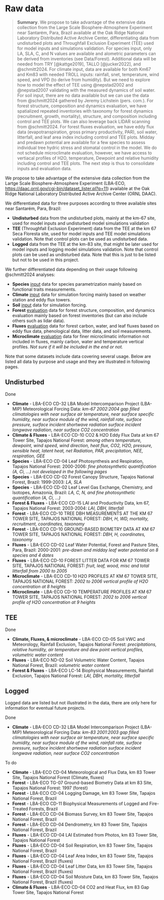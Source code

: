 # Raw data {.unnumbered}

> **Summary**. We propose to take advantage of the extensive data collection from the Large Scale Biosphere-Atmosphere Experiment near Santarém, Para, Brazil available at the Oak Ridge National Laboratory Distributed Active Archive Center, differentiating data from undisturbed plots and Throughfall Exclusion Experiment (TEE) used for model inputs and simulations validation. For species input, only LA, SLA, C, and N values are available and alometric parameters can be derived from inventories (see Data/Forest). Additional data will be needed from TRY [@kattge2019], TALLO [@jucker2022], and @schmitt2024. For climate input, data are available for both Km67 and Km83 with needed TROLL inputs: rainfall, snet, temperature, wind speed, and VPD (to derive from humidity). But we need to explore how to model the effect of TEE using @nepstad2002 and @nepstad2007 validating with the measured dynamics of soil water. For soil input, there are no data available but we can use the data from @schmitt2024 gathered by Jeremy Lichstein (pers. com.). For forest structure, composition and dynamics evaluation, we have spatialized repeated inventories with taxonomy for forest dynamics (recruitment, growth, mortality), structure, and composition including control and TEE plots. We can also leverage back LIDAR scanning from @schmitt2024. For forest fluxes evaluation, we have eddy flux data (evapotranspiration, gross primary productivity, PAR), soil water, litterfall, and leaf area index including control and TEE plots. Midday and predawn potential are available for a few species to assess individual tree hydric stress and stomatal control in the model. We do not schedule microclimate evaluation, however, we have access to vertiacal profiles of H2O, temperature, Dewpoint and relative humidity including control and TEE plots. The next step is thus to consolidate inputs and evaluation data.

We propose to take advantage of the extensive data collection from the Lartge Scale Biosphere-Atmosphere Experiment (LBA-ECO, <https://daac.ornl.gov/cgi-bin/dataset_lister.pl?p=11>) available at the Oak Ridge National Laboratory Distributed Active Archive Center (ORNL DAAC).

We differentiated data for three purposes according to three available sites near Santarém, Para, Brazil:

-   **Undisturbed** data from the undisturbed plots, mainly at the km-67 site, used for model inputs and undisturbed model simulations validation
-   **TEE** (Throughfall Exclusion Experiment) data from the TEE at the km 67 Seca Floresta site, used for model inputs and TEE model simulations validation. Note that control plots can be used as undisturbed data.
-   **Logged** data from the TEE at the km-83 site, that might be later used for model inputs and logging model simulations validation. Note that control plots can be used as undisturbed data. Note that this is just to be listed but not to be used in this project.

We further differentiated data depending on their usage following @schmitt2024 analyses:

-   **Species** [input]{.underline} data for species parametrization mainly based on functional traits measurements.
-   **Climate** [input]{.underline} data for simulation forcing mainly based on weather station and eddy flux towers.
-   **Soil** [input]{.underline} data for simulation forcing.
-   **Forest** [evaluation]{.underline} data for forest structure, composition, and dynamics evaluation mainly based on forest inventories (but can also include others such as lidar data).
-   **Fluxes** [evaluation]{.underline} data for forest carbon, water, and leaf fluxes based on eddy flux data, phenological data, litter data, and soil measurements.
-   **Microclimate** [evaluation]{.underline} data for finer microclimatic information not included in fluxes, mainly carbon, water and temperature vertical profiles. *Not sure if it will be included in the end or not.*

Note that some datasets include data covering several usage. Below are listed all data by purpose and usage and they are illustrated in following pages.

## Undisturbed

Done

-   **Climate** - LBA-ECO CD-32 LBA Model Intercomparison Project (LBA-MIP) Meteorological Forcing Data: *km-67 2002:2004 gap filled climatologies with near surface air temperature, near surface specific humidity, near surface module of the wind, rainfall rate, surface pressure, surface incident shortwave radiation surface incident longwave radiation, near surface CO2 concentration*
-   **Climate & Fluxes** - LBA-ECO CD-10 CO2 & H2O Eddy Flux Data at km 67 Tower Site, Tapajos National Forest: *among others temperature, dewpoint, wind speed, wind direction, heat flux, CO2, H2O, pressure, sensible heat, latent heat, net Radiation, PAR, precipitation, NEE, respiration, GEE*
-   **Species** - LBA-ECO CD-04 Leaf Photosynthesis and Respiration, Tapajos National Forest: 2000-2006: *fine photosynthetic quantification (A, Ci, ...) not developed in the following pages*
-   **Species** - LBA-ECO CD-02 Forest Canopy Structure, Tapajos National Forest, Brazil: 1999-2003: *LA, SLA*
-   **Species** - LBA-ECO CD-02 Leaf Level Gas Exchange, Chemistry, and Isotopes, Amazonia, Brazil: *LA, C, N, and fine photosynthetic quantification (A, Ci, ...)*
-   **Forest &** **Fluxes** - LBA-ECO CD-15 LAI and Productivity Data, km 67, Tapajos National Forest: 2003-2004: *LAI, DBH, litterfall*
-   **Forest** - LBA-ECO CD-10 TREE DBH MEASUREMENTS AT THE KM 67 TOWER SITE, TAPAJOS NATIONAL FOREST: *DBH, H, WD, mortality, recruitment, coordinates, taxonomy*
-   **Forest** - LBA-ECO CD-10 GROUND-BASED BIOMETRY DATA AT KM 67 TOWER SITE, TAPAJOS NATIONAL FOREST: *DBH, H, coordinates, taxonomy*
-   **Fluxes** - LBA-ECO CD-02 Leaf Water Potential, Forest and Pasture Sites, Para, Brazil: 2000-2001: *pre-dawn and midday leaf water potential on 8 species and 4 dates*
-   **Fluxes** - LBA-ECO CD-10 FOREST LITTER DATA FOR KM 67 TOWER SITE, TAPAJOS NATIONAL FOREST: *fruit, leaf, wood, misc and total litterfall from 2000 to 2005*
-   **Microclimate** - LBA-ECO CD-10 H2O PROFILES AT KM 67 TOWER SITE, TAPAJOS NATIONAL FOREST: *2002 to 2006 vertical profile of H2O concentration at 8 heights*
-   **Microclimate** - LBA-ECO CD-10 TEMPERATURE PROFILES AT KM 67 TOWER SITE, TAPAJOS NATIONAL FOREST: *2002 to 2006 vertical profile of H2O concentration at 9 heights*

## TEE

Done

-   **Climate, Fluxes, & microclimate** - LBA-ECO CD-05 Soil VWC and Meteorology, Rainfall Exclusion, Tapajos National Forest: *precipitations, relative humidity, air temperature and dew point vertical profiles, volumetric water content*
-   **Fluxes** - LBA-ECO ND-02 Soil Volumetric Water Content, Tapajos National Forest, Brazil: *volumetric water content*
-   **Forest & Fluxes** - LBA-ECO LC-14 Biophysical Measurements, Rainfall Exclusion, Tapajos National Forest: *LAI, DBH, mortality, litterfall*

## Logged

Logged data are listed but not illustrated in the data, there are only here for information for eventual future projects.

Done

-   **Climate** - LBA-ECO CD-32 LBA Model Intercomparison Project (LBA-MIP) Meteorological Forcing Data: *km-83 2001:2003 gap filled climatologies with near surface air temperature, near surface specific humidity, near surface module of the wind, rainfall rate, surface pressure, surface incident shortwave radiation surface incident longwave radiation, near surface CO2 concentration*

To do

-   **Climate** - LBA-ECO CD-04 Meteorological and Flux Data, km 83 Tower Site, Tapajos National Forest (Climate, fluxes)
-   **Forest** - LBA-ECO TG-07 Ground-based Biometry Data at km 83 Site, Tapajos National Forest: 1997 (forest)
-   **Forest** - LBA-ECO CD-04 Logging Damage, km 83 Tower Site, Tapajos National Forest, Brazil
-   **Forest** - LBA-ECO CD-11 Biophysical Measurements of Logged and Fire-Treated Forests, Brazil
-   **Forest** - LBA-ECO CD-04 Biomass Survey, km 83 Tower Site, Tapajos National Forest, Brazil
-   **Forest** - LBA-ECO CD-04 Dendrometry, km 83 Tower Site, Tapajos National Forest, Brazil
-   **Fluxes** - LBA-ECO CD-04 LAI Estimated from Photos, km 83 Tower Site, Tapajos National Forest
-   **Fluxes** - LBA-ECO CD-04 Soil Respiration, km 83 Tower Site, Tapajos National Forest, Brazil
-   **Fluxes** - LBA-ECO CD-04 Leaf Area Index, km 83 Tower Site, Tapajos National Forest, Brazil (fluxes)
-   **Fluxes** - LBA-ECO CD-04 Leaf Litter Data, km 83 Tower Site, Tapajos National Forest, Brazil (fluxes)
-   **Fluxes** - LBA-ECO CD-04 Soil Moisture Data, km 83 Tower Site, Tapajos National Forest, Brazil (fluxes)
-   **Climate & Fluxes** - LBA-ECO CD-04 CO2 and Heat Flux, km 83 Gap Tower Site, Tapajos National Forest

